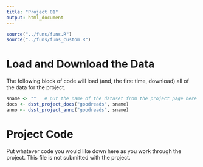 ```yaml
---
title: "Project 01"
output: html_document
---
```


```r
source("../funs/funs.R")
source("../funs/funs_custom.R")
```

# Load and Download the Data

The following block of code will load (and, the first time, download) all of
the data for the project.

```r
sname <- ""   # put the name of the dataset from the project page here
docs <- dsst_project_docs("goodreads", sname)
anno <- dsst_project_anno("goodreads", sname)
```

# Project Code

Put whatever code you would like down here as you work through the project.
This file is not submitted with the project.
